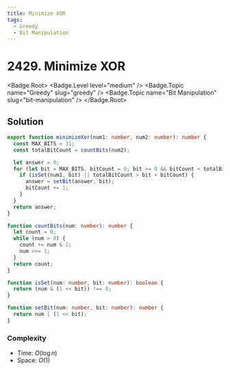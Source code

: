 ```yaml
---
title: Minimize XOR
tags:
  - Greedy
  - Bit Manipulation
---
```


# 2429. Minimize XOR

<Badge.Root>
  <Badge.Level level="medium" />
  <Badge.Topic name="Greedy" slug="greedy" />
  <Badge.Topic name="Bit Manipulation" slug="bit-manipulation" />
</Badge.Root>

## Solution

```typescript filename="solution.ts" copy
export function minimizeXor(num1: number, num2: number): number {
  const MAX_BITS = 31;
  const totalBitCount = countBits(num2);

  let answer = 0;
  for (let bit = MAX_BITS, bitCount = 0; bit >= 0 && bitCount < totalBitCount; bit--) {
    if (isSet(num1, bit) || totalBitCount > bit + bitCount) {
      answer = setBit(answer, bit);
      bitCount += 1;
    }
  }
  return answer;
}

function countBits(num: number): number {
  let count = 0;
  while (num > 0) {
    count += num & 1;
    num >>= 1;
  }
  return count;
}

function isSet(num: number, bit: number): boolean {
  return (num & (1 << bit)) !== 0;
}

function setBit(num: number, bit: number): number {
  return num | (1 << bit);
}
```

### Complexity

- Time: $O(\log n)$
- Space: $O(1)$

<ProblemLink
  codingSite="leetcode"
  href="https://leetcode.com/problems/minimize-xor"
  title="Minimize XOR"
/>
